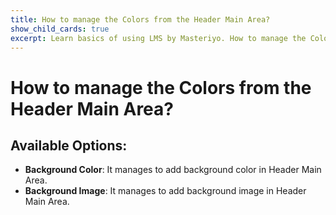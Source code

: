 ---
title: How to manage the Colors from the Header Main Area?
show_child_cards: true
excerpt: Learn basics of using LMS by Masteriyo. How to manage the Colors from the Header Main Area.
---

# How to manage the Colors from the Header Main Area?

## Available Options:

- **Background Color**: It manages to add background color in Header Main Area.
- **Background Image**: It manages to add background image in Header Main Area.
